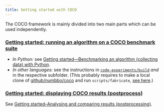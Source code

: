 ```yaml
---
title: Getting started with COCO
---
```


The COCO framework is mainly divided into two main parts which can be used independently.

### [Getting started: running an algorithm on a COCO benchmark suite](experiment-python.qmd)
  - *In Python:* see [Getting started---Benchmarking an algorithm (collecting data) with Python](experiment-python.qmd).
  - *In other languages:* see the instructions in [`code-experiments/build`](https://github.com/numbbo/coco/tree/master/code-experiments/build) _and_ in the respective subfolder. (This probably requires to make a local clone of [github/numbbo/coco](https://github.com/numbbo/coco) and run `scripts/fabricate`, [see here](https://github.com/numbbo/coco/blob/master/DEVELOPMENT.md).)

### [Getting started: displaying COCO results (postprocess)](postprocessing.qmd)
See [Getting started--Analysing and comparing results (postprocessing)](postprocessing.qmd).

[//]: # (We may want to have some buttons here [Benchmarking an algorithm (collecting data) with Python](experiment-python.qmd) [Analysing and comparing results (postprocessing)](postprocessing.qmd) We may want to have here ## Related links)

